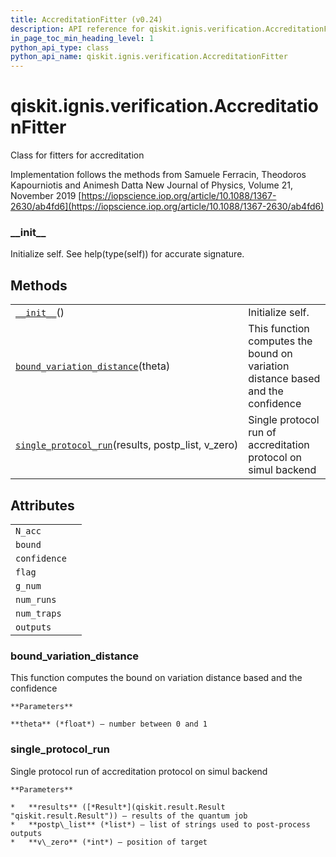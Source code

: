 ```yaml
---
title: AccreditationFitter (v0.24)
description: API reference for qiskit.ignis.verification.AccreditationFitter in qiskit v0.24
in_page_toc_min_heading_level: 1
python_api_type: class
python_api_name: qiskit.ignis.verification.AccreditationFitter
---
```


<span id="qiskit-ignis-verification-accreditationfitter" />

# qiskit.ignis.verification.AccreditationFitter

<Class id="qiskit.ignis.verification.AccreditationFitter" isDedicatedPage={true} github="https://github.com/qiskit-community/qiskit-ignis/tree/stable/0.5/qiskit/ignis/verification/accreditation/fitters.py" signature="AccreditationFitter" modifiers="class">
  Class for fitters for accreditation

  Implementation follows the methods from Samuele Ferracin, Theodoros Kapourniotis and Animesh Datta New Journal of Physics, Volume 21, November 2019 [https://iopscience.iop.org/article/10.1088/1367-2630/ab4fd6](https://iopscience.iop.org/article/10.1088/1367-2630/ab4fd6)

  ### \_\_init\_\_

  <Function id="qiskit.ignis.verification.AccreditationFitter.__init__" signature="__init__()">
    Initialize self. See help(type(self)) for accurate signature.
  </Function>

  ## Methods

  |                                                                                                                                                                                                |                                                                                 |
  | ---------------------------------------------------------------------------------------------------------------------------------------------------------------------------------------------- | ------------------------------------------------------------------------------- |
  | [`__init__`](#qiskit.ignis.verification.AccreditationFitter.__init__ "qiskit.ignis.verification.AccreditationFitter.__init__")()                                                               | Initialize self.                                                                |
  | [`bound_variation_distance`](#qiskit.ignis.verification.AccreditationFitter.bound_variation_distance "qiskit.ignis.verification.AccreditationFitter.bound_variation_distance")(theta)          | This function computes the bound on variation distance based and the confidence |
  | [`single_protocol_run`](#qiskit.ignis.verification.AccreditationFitter.single_protocol_run "qiskit.ignis.verification.AccreditationFitter.single_protocol_run")(results, postp\_list, v\_zero) | Single protocol run of accreditation protocol on simul backend                  |

  ## Attributes

  |              |   |
  | ------------ | - |
  | `N_acc`      |   |
  | `bound`      |   |
  | `confidence` |   |
  | `flag`       |   |
  | `g_num`      |   |
  | `num_runs`   |   |
  | `num_traps`  |   |
  | `outputs`    |   |

  ### bound\_variation\_distance

  <Function id="qiskit.ignis.verification.AccreditationFitter.bound_variation_distance" signature="bound_variation_distance(theta)">
    This function computes the bound on variation distance based and the confidence

    **Parameters**

    **theta** (*float*) – number between 0 and 1
  </Function>

  ### single\_protocol\_run

  <Function id="qiskit.ignis.verification.AccreditationFitter.single_protocol_run" signature="single_protocol_run(results, postp_list, v_zero)">
    Single protocol run of accreditation protocol on simul backend

    **Parameters**

    *   **results** ([*Result*](qiskit.result.Result "qiskit.result.Result")) – results of the quantum job
    *   **postp\_list** (*list*) – list of strings used to post-process outputs
    *   **v\_zero** (*int*) – position of target
  </Function>
</Class>

